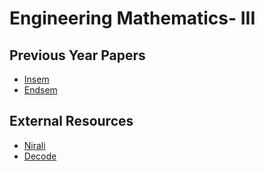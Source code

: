 # Engineering Mathematics- III

## Previous Year Papers

- [Insem](https://drive.google.com/drive/folders/1Qa1B3d6RKiB1_K5UuK41Q5h0pvVmjJti)
- [Endsem](https://drive.google.com/drive/folders/1QZHD4V2fP12qjOcfn6axHfNM28axBcg8)

## External Resources

- [Nirali](https://drive.google.com/file/d/10j1i8Wl1fMPnFEwOBpFYUk0abIc7vxen/view?usp=sharing)
- [Decode](https://drive.google.com/drive/folders/12Vp_bzTSwS4YX4u1zik9grPEbj_2AkXK)
